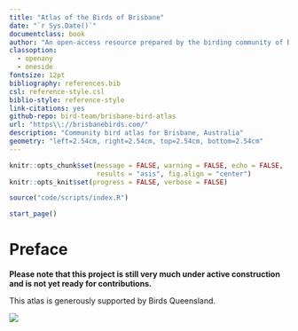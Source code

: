 ```yaml
---
title: "Atlas of the Birds of Brisbane"
date: "`r Sys.Date()`"
documentclass: book
author: "An open-access resource prepared by the birding community of Brisbane, based on eBird data contributed by 1,200 observers."
classoption:
  - openany
  - oneside
fontsize: 12pt
bibliography: references.bib
csl: reference-style.csl
biblio-style: reference-style
link-citations: yes
github-repo: bird-team/brisbane-bird-atlas
url: "https\\://brisbanebirds.com/"
description: "Community bird atlas for Brisbane, Australia"
geometry: "left=2.54cm, right=2.54cm, top=2.54cm, bottom=2.54cm"
---
```


```r
knitr::opts_chunk$set(message = FALSE, warning = FALSE, echo = FALSE,
                      results = "asis", fig.align = "center")
knitr::opts_knit$set(progress = FALSE, verbose = FALSE)
```

```r
source("code/scripts/index.R")
```

```r
start_page()
```

# Preface

**Please note that this project is still very much under active construction and is not yet ready for contributions.**

This atlas is generously supported by Birds Queensland.

![](assets/misc/bq-logo.png)
